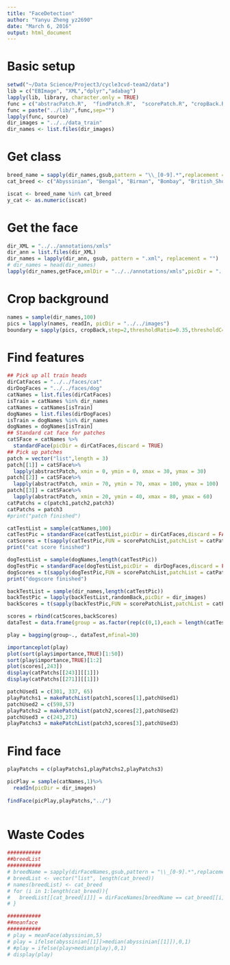 ```yaml
---
title: "FaceDetection"
author: "Yanyu Zheng yz2690"
date: "March 6, 2016"
output: html_document
---
```

# Basic setup
```r
setwd("~/Data Science/Project3/cycle3cvd-team2/data")
lib = c("EBImage", "XML","dplyr","adabag")
lapply(lib, library, character.only = TRUE)
func = c("abstracPatch.R",	"findPatch.R",	"scorePatch.R", "cropBack.R",	"getFace.R",		"scorePatchList.R",	"meanFace.R",		"standardFace.R", "cropBoundary.R",	"readIn.R", "readInHead.R","rescale.R","findFace.R","testFace.R","randomBack.R", "makePatchList.R") 
func = paste("../lib/",func,sep="") 
lapply(func, source)
dir_images = "../../data_train"
dir_names <- list.files(dir_images)
```

# Get class
```r
breed_name = sapply(dir_names,gsub,pattern = "\\_[0-9].*",replacement = "")
cat_breed <- c("Abyssinian", "Bengal", "Birman", "Bombay", "British_Shorthair", "Egyptian_Mau","Maine_Coon", "Persian", "Ragdoll", "Russian_Blue", "Siamese", "Sphynx")

iscat <- breed_name %in% cat_breed
y_cat <- as.numeric(iscat)
```

# Get the face
```r
dir_XML = "../../annotations/xmls"
dir_ann = list.files(dir_XML)
dir_names = lapply(dir_ann, gsub, pattern = ".xml", replacement = "")
# dir_names = head(dir_names)
lapply(dir_names,getFace,xmlDir = "../../annotations/xmls",picDir = "../../images",CatDir = "../../Faces/Cat",DogDir = "../../Faces/Dog")
```

# Crop background
```r
names = sample(dir_names,100)
pics = lapply(names, readIn, picDir = "../../images")
boundary = sapply(pics, cropBack,step=2,thresholdRatio=0.35,thresholdC=0.95)
```

# Find features
```r
## Pick up all train heads
dirCatFaces = "../../faces/cat"
dirDogFaces = "../../faces/dog"
catNames = list.files(dirCatFaces)
isTrain = catNames %in% dir_names
catNames = catNames[isTrain]
dogNames = list.files(dirDogFaces)
isTrain = dogNames %in% dir_names
dogNames = dogNames[isTrain]
## Standard cat face for patches
catSFace = catNames %>%
  standardFace(picDir = dirCatFaces,discard = TRUE) 
## Pick up patches
patch = vector("list",length = 3)
patch[[1]] = catSFace%>%
  lapply(abstractPatch, xmin = 0, ymin = 0, xmax = 30, ymax = 30)
patch[[2]] = catSFace%>%
  lapply(abstractPatch, xmin = 70, ymin = 70, xmax = 100, ymax = 100)
patch[[3]] = catSFace%>%
  lapply(abstractPatch, xmin = 20, ymin = 40, xmax = 80, ymax = 60)
catPatchs = c(patch1,patch2,patch3)
catPatchs = patch3
#print("patch finished")

catTestList = sample(catNames,100)
catTestPic = standardFace(catTestList,picDir = dirCatFaces,discard = FALSE)
catScores = t(sapply(catTestPic,FUN = scorePatchList,patchList = catPatchs))
print("cat score finished")

dogTestList = sample(dogNames,length(catTestPic))
dogTestPic = standardFace(dogTestList,picDir =  dirDogFaces,discard = FALSE)
dogScores = t(sapply(dogTestPic,FUN = scorePatchList,patchList = catPatchs))
print("dogscore finished")

backTestList = sample(dir_names,length(catTestPic))
backTestPic = lapply(backTestList,randomBack,picDir = dir_images) 
backScores = t(sapply(backTestPic,FUN = scorePatchList,patchList = catPatchs))

scores = rbind(catScores,backScores)
dataTest = data.frame(group = as.factor(rep(c(0,1),each = length(catTestPic))),scores)

play = bagging(group~., dataTest,mfinal=30)

importanceplot(play)
plot(sort(play$importance,TRUE)[1:50])
sort(play$importance,TRUE)[1:2]
plot(scores[,243])
display(catPatchs[[243]][[1]])
display(catPatchs[[271]][[1]])

patchUsed1 = c(301, 337, 65)
playPatchs1 = makePatchList(patch1,scores[1],patchUsed1)
patchUsed2 = c(598,57)
playPatchs2 = makePatchList(patch2,scores[2],patchUsed2)
patchUsed3 = c(243,271)
playPatchs3 = makePatchList(patch3,scores[3],patchUsed3)
```

# Find face
```r
playPatchs = c(playPatchs1,playPatchs2,playPatchs3)

picPlay = sample(catNames,1)%>%
  readIn(picDir = dir_images)
  
findFace(picPlay,playPatchs,"../")
 
```

# Waste Codes
```r
###########
##breedList
###########
# breedName = sapply(dirFaceNames,gsub,pattern = "\\_[0-9].*",replacement = "")
# breedList <- vector("list", length(cat_breed))
# names(breedList) <- cat_breed
# for (i in 1:length(cat_breed)){
#   breedList[[cat_breed[i]]] = dirFaceNames[breedName == cat_breed[[i]]]
# }

###########
##meanface
###########
# play = meanFace(abyssinian,5)
# play = ifelse(abyssinian[[1]]>median(abyssinian[[1]]),0,1)
# #play = ifelse(play>median(play),0,1)
# display(play)
```

